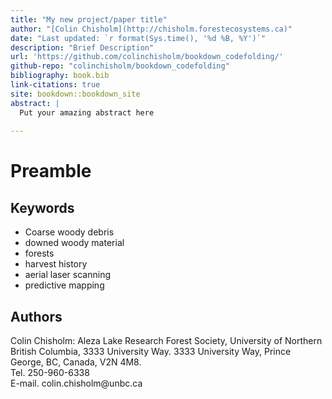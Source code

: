 ```yaml
---
title: "My new project/paper title"
author: "[Colin Chisholm](http://chisholm.forestecosystems.ca)"
date: "Last updated: `r format(Sys.time(), '%d %B, %Y')`"
description: "Brief Description"
url: 'https://github.com/colinchisholm/bookdown_codefolding/'
github-repo: "colinchisholm/bookdown_codefolding"
bibliography: book.bib
link-citations: true
site: bookdown::bookdown_site
abstract: |
  Put your amazing abstract here
  
---
```




# Preamble {-}

## Keywords {-}

  - Coarse woody debris
  - downed woody material
  - forests
  - harvest history
  - aerial laser scanning
  - predictive mapping


## Authors {-}

Colin Chisholm: Aleza Lake Research Forest Society, University of Northern British Columbia, 3333 University Way. 3333 University Way, Prince George, BC, Canada, V2N 4M8. <br>
Tel. 250-960-6338 <br>
E-mail. colin.chisholm@unbc.ca






